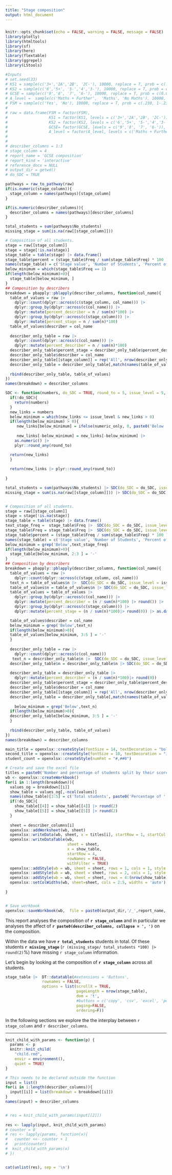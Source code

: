 ```yaml
---
title: "Stage composition"
output: html_document
---
```


##### {-}
```r
knitr::opts_chunk$set(echo = FALSE, warning = FALSE, message = FALSE)
library(plotly)
library(htmltools)
library(sf)
library(here)
library(flextable)
library(ggrepel)
library(LStools)
```

```r
#Inputs
# set.seed(33)
# KS1 = sample(c('3+','2A','2B', '2C-'), 10000, replace = T, prob = c(.21,.28,.26,.25))
# KS2 = sample(c('6','5+', '5-','4','3-'), 10000, replace = T, prob = c(0.03, 0.15, 0.22, 0.46, 0.13))
# GCSE = sample(c('9','8', '7', '6-'), 10000, replace = T, prob = c(0.03, 0.07, 0.10, 0.80))
# A_level =  sample(c('Maths + Further',  'Maths', 'No Maths'), 10000, replace = T, prob = c(0.02, 0.09, 0.89))
# FSM = sample(c('Yes', 'No'), 10000, replace = T, prob = c(.238, 1-.238))
# 
# raw = data.frame(FSM = factor(FSM),
#                  KS1 = factor(KS1, levels = c('3+','2A','2B', '2C-')),
#                  KS2 = factor(KS2, levels = c('6','5+', '5-','4','3-')),
#                  GCSE= factor(GCSE, levels = c('9','8', '7', '6-')), 
#                  A_level = factor(A_level, levels = c('Maths + Further',  'Maths', 'No Maths')))
# 
# 
# describer_columns = 1:3
# stage_column = 4
# report_name = 'GCSE composition'
# report_kind = 'interactive'
# reference_docx = NULL
# output_dir = getwd()
# do_SDC = TRUE

pathways = raw_to_pathway(raw)
if(is.numeric(stage_column)){
  stage_column = names(pathways)[stage_column]
}

if(is.numeric(describer_columns)){
  describer_columns = names(pathways)[describer_columns]
}

```

```r
total_students = sum(pathways$No_students)
missing_stage = sum(is.na(raw[[stage_column]]))

# Composition of all students.
stage = raw[[stage_column]]
stage = stage[!is.na(stage)]
stage_table = table(stage) |> data.frame()
stage_table$percent = (stage_table$Freq / sum(stage_table$Freq) * 100 ) |> round(2)
names(stage_table) = c('Stage value', 'Number of Students', 'Percent of Students')
below_minimum = which(stage_table$Freq == 1)
if(length(below_minimum)>0){
  stage_table[below_minimum, ]
}
## Composition by describers
breakdown = pbapply::pblapply(describer_columns, function(col_name){
  table_of_values = raw |>
    dplyr::count(dplyr::across(c(stage_column, col_name))) |>
    dplyr::group_by(dplyr::across(c(col_name))) |>
    dplyr::mutate(percent_describer = n / sum(n)*100) |>
    dplyr::group_by(dplyr::across(c(stage_column))) |>
    dplyr::mutate(percent_stage = n / sum(n)*100)
  table_of_values$describer = col_name
  
  describer_only_table = raw |>
    dplyr::count(dplyr::across(c(col_name))) |>
    dplyr::mutate(percent_describer = n / sum(n)*100) 
  describer_only_table$percent_stage = describer_only_table$percent_describer
  describer_only_table$describer = col_name
  describer_only_table[[stage_column]] = rep('All', nrow(describer_only_table))
  describer_only_table = describer_only_table[,match(names(table_of_values), names(describer_only_table))]
  
  rbind(describer_only_table, table_of_values)
})
names(breakdown) = describer_columns

```

```r
SDC <- function(numbers, do_SDC = TRUE, round_to = 5, issue_level = 5, numeric_only = T){
  if(!do_SDC){
    return(numbers)
  }
  new_links = numbers
  below_minimum = which(new_links <= issue_level & new_links > 0)
  if(length(below_minimum) > 0){
     new_links[below_minimum] = ifelse(numeric_only, 0, paste0('Below ', issue_level))
     
     new_links[-below_minimum] = new_links[-below_minimum] |>
    as.numeric() |>
    plyr::round_any(round_to)

  return(new_links)
  }
 
  return(new_links |> plyr::round_any(round_to))
  
}

total_students = sum(pathways$No_students) |> SDC(do_SDC = do_SDC, issue_level = issue_level, numeric_only = F, round_to = round_to)
missing_stage = sum(is.na(raw[[stage_column]])) |> SDC(do_SDC = do_SDC, issue_level = issue_level, numeric_only = F, round_to = round_to) 


# Composition of all students.
stage = raw[[stage_column]]
stage = stage[!is.na(stage)]
stage_table = table(stage) |> data.frame()
text_stage_freq =  stage_table$Freq |>  SDC(do_SDC = do_SDC, issue_level = issue_level,numeric_only = F, round_to = round_to)
stage_table$Freq = stage_table$Freq |>  SDC(do_SDC = do_SDC, issue_level = issue_level, round_to = round_to)
stage_table$percent = (stage_table$Freq / sum(stage_table$Freq) * 100 ) |> round(0)
names(stage_table) = c('Stage value', 'Number of Students', 'Percent of Students')
below_minimum = grep('Below',text_stage_freq)
if(length(below_minimum)>0){
  stage_table[below_minimum, 2:3 ] = '-'
}
## Composition by describers
breakdown = pbapply::pblapply(describer_columns, function(col_name){
  table_of_values = raw |>
    dplyr::count(dplyr::across(c(stage_column, col_name)))
  text_n = table_of_values$n |>  SDC(do_SDC = do_SDC, issue_level = issue_level,numeric_only = F,  round_to = round_to)
  table_of_values$n = table_of_values$n |> SDC(do_SDC = do_SDC, issue_level = issue_level, round_to = round_to)
  table_of_values = table_of_values |>
    dplyr::group_by(dplyr::across(c(col_name))) |>
    dplyr::mutate(percent_describer = (n / sum(n)*100) |> round()) |>
    dplyr::group_by(dplyr::across(c(stage_column))) |>
    dplyr::mutate(percent_stage = (n / sum(n)*100)|> round(0)) |> as.data.frame()

  table_of_values$describer = col_name
  below_minimum = grep('Below',text_n)
  if(length(below_minimum)>0){
  table_of_values[below_minimum, 3:5 ] = '-'
  }
  
  describer_only_table = raw |>
    dplyr::count(dplyr::across(c(col_name)))
   text_n = describer_only_table$n |>  SDC(do_SDC = do_SDC, issue_level = issue_level,numeric_only = F, round_to = round_to)
  describer_only_table$n = describer_only_table$n |> SDC(do_SDC = do_SDC, issue_level = issue_level, round_to = round_to)
  
  describer_only_table = describer_only_table |>
    dplyr::mutate(percent_describer = (n / sum(n)*100)|> round(0)) 
  describer_only_table$percent_stage = describer_only_table$percent_describer
  describer_only_table$describer = col_name
  describer_only_table[[stage_column]] = rep('All', nrow(describer_only_table))
  describer_only_table = describer_only_table[,match(names(table_of_values), names(describer_only_table))]
  
    below_minimum = grep('Below',text_n)
  if(length(below_minimum)>0){
  describer_only_table[below_minimum, 3:5 ] = '-'
  }
  
  rbind(describer_only_table, table_of_values)
})
names(breakdown) = describer_columns

```

```r
main_title = openxlsx::createStyle(fontSize = 14, textDecoration = "bold", halign = "left")
second_title = openxlsx::createStyle(fontSize = 10, textDecoration = "italic", halign = "left")
student_count = openxlsx::createStyle(numFmt = "#,##0")

# Create and save the excel file
titles = paste0('Number and percentage of students split by their scores/demographics in ', stage_column, ' and ', describer_columns)
wb <- openxlsx::createWorkbook()
for(i in 1:length(breakdown)){
  values_og = breakdown[[i]]
  show_table = values_og[,-ncol(values)]
  names(show_table)[3:5] = c('Total students', paste0('Percentage of ', describer ),  paste0('Percentage of ', stage_column))
  if(!do_SDC){
    show_table[[4]] = show_table[[4]] |> round(2)
    show_table[[5]] = show_table[[5]] |> round(2)  
  }
  
  sheet = describer_columns[i]
  openxlsx::addWorksheet(wb, sheet)
  openxlsx::writeData(wb, sheet, x = titles[i], startRow = 1, startCol = 1)
  openxlsx::writeDataTable(wb,
                           sheet = sheet,
                           x = show_table,
                           startRow = 4,
                           rowNames = FALSE,
                           withFilter = TRUE)
  openxlsx::addStyle(wb = wb, sheet = sheet, rows = 1, cols = 1, style = main_title)
  openxlsx::addStyle(wb = wb, sheet = sheet, rows = 2, cols = 1, style = second_title)
  openxlsx::addStyle(wb = wb, sheet = sheet, rows = 4:(nrow(show_table)+4), cols = 3, style = student_count)
  openxlsx::setColWidths(wb, sheet=sheet, cols = 2:5, widths = 'auto')
  
}


# Save workbook
openxlsx::saveWorkbook(wb,  file = paste0(output_dir,'/_',report_name, '_stage_composition.xlsx'), overwrite = TRUE)
```
This report analyses the composition of **`r stage_column`** and in particular we analyses the affect of **`r paste0(describer_columns, collapse = ', ')`** on the composition. 

Within the data we have **`r total_students`** students in total. Of these students **`r missing_stage`** (`r (missing_stage/ total_students *100) |> round(2)`%) have missing `r stage_column` information. 

Let's begin by looking at the composition of **`r stage_column`** across all students.

```r
stage_table |>  DT::datatable(#extensions = 'Buttons',
                rownames = FALSE,
                options = list(scrollX = TRUE,
                               pageLength = nrow(stage_table),
                               dom = 't',
                               #buttons = c('copy', 'csv', 'excel', 'pdf'),
                               paging=FALSE,
                               ordering=F))
```

In the following sections we explore the the interplay between `r stage_column` and `r describer_columns`.

***

<!-- Loop over all describer columns and add the information  -->

```r
knit_child_with_params <- function(p) {
  params <- p
  knitr::knit_child(
    "child.rmd",
    envir = environment(),
    quiet = TRUE)
}

# This needs to be declared outside the function
input = list()
for(i in 1:length(describer_columns)){
  input[[i]] = list(breakdown = breakdown[[i]])
}
names(input) = describer_columns


# res = knit_child_with_params(input[[2]])
          
res <- lapply(input, knit_child_with_params)
# counter = 0
# res <- lapply(params, function(x){
#   counter <<- counter + 1
#   print(counter)
#  knit_child_with_params(x) 
# })


cat(unlist(res), sep = '\n')
```
